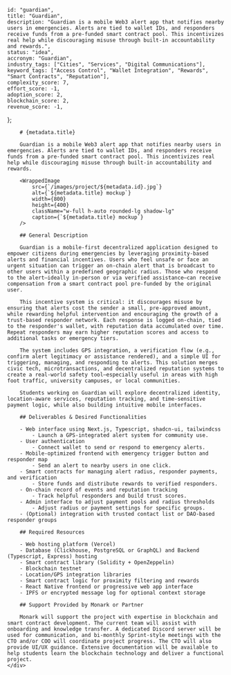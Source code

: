 
    
    id: "guardian",
    title: "Guardian",
    description: "Guardian is a mobile Web3 alert app that notifies nearby users in emergencies. Alerts are tied to wallet IDs, and responders receive funds from a pre-funded smart contract pool. This incentivizes real help while discouraging misuse through built-in accountability and rewards.",
    status: "idea",
    accronym: "Guardian",
    industry_tags: ["Cities", "Services", "Digital Communications"],
    keyword_tags: ["Access Control", "Wallet Integration", "Rewards", "Smart Contracts", "Reputation"],
    complexity_score: 7,
    effort_score: -1,
    adoption_score: 2,
    blockchain_score: 2,
    revenue_score: -1,
};

<div className="flex">
    <div className="hidden sticky top-0">
        <ProjectMetadata metadata={metadata} />
    </div>
    <div className="w-full">

        # {metadata.title}

        Guardian is a mobile Web3 alert app that notifies nearby users in emergencies. Alerts are tied to wallet IDs, and responders receive funds from a pre-funded smart contract pool. This incentivizes real help while discouraging misuse through built-in accountability and rewards.

        <WrappedImage
            src={`/images/project/${metadata.id}.jpg`}
            alt={`${metadata.title} mockup`}
            width={800}
            height={400}
            className="w-full h-auto rounded-lg shadow-lg"
            caption={`${metadata.title} mockup`}
        />

        ## General Description

        Guardian is a mobile-first decentralized application designed to empower citizens during emergencies by leveraging proximity-based alerts and financial incentives. Users who feel unsafe or face an urgent situation can trigger an on-chain alert that is broadcast to other users within a predefined geographic radius. Those who respond to the alert—ideally in-person or via verified assistance—can receive compensation from a smart contract pool pre-funded by the original user.
        
        This incentive system is critical: it discourages misuse by ensuring that alerts cost the sender a small, pre-approved amount, while rewarding helpful intervention and encouraging the growth of a trust-based responder network. Each response is logged on-chain, tied to the responder's wallet, with reputation data accumulated over time. Repeat responders may earn higher reputation scores and access to additional tasks or emergency tiers.
        
        The system includes GPS integration, a verification flow (e.g., confirm alert legitimacy or assistance rendered), and a simple UI for triggering, managing, and responding to alerts. This solution merges civic tech, microtransactions, and decentralized reputation systems to create a real-world safety tool—especially useful in areas with high foot traffic, university campuses, or local communities.
        
        Students working on Guardian will explore decentralized identity, location-aware services, reputation tracking, and time-sensitive payment logic, while also building intuitive mobile interfaces.

        ## Deliverables & Desired Functionalities

        - Web interface using Next.js, Typescript, shadcn-ui, tailwindcss
            - Launch a GPS-integrated alert system for community use.
        - User authentication 
            - Connect wallet to send or respond to emergency alerts.
        - Mobile-optimized frontend with emergency trigger button and responder map
            - Send an alert to nearby users in one click.
        - Smart contracts for managing alert radius, responder payments, and verification
            - Store funds and distribute rewards to verified responders.
        - On-chain record of events and reputation tracking
            - Track helpful responders and build trust scores.
        - Admin interface to adjust payment pools and radius thresholds
            - Adjust radius or payment settings for specific groups.
        - (Optional) integration with trusted contact list or DAO-based responder groups

        ## Required Resources

        - Web hosting platform (Vercel)
        - Database (Clickhouse, PostgreSQL or GraphQL) and Backend (Typescript, Express) hosting
        - Smart contract library (Solidity + OpenZeppelin)
        - Blockchain testnet
        - Location/GPS integration libraries
        - Smart contract logic for proximity filtering and rewards
        - React Native frontend or progressive web app interface
        - IPFS or encrypted message log for optional context storage

        ## Support Provided by Monark or Partner

        Monark will support the project with expertise in blockchain and smart contract development. The current team will assist with onboarding and knowledge transfer. A dedicated Discord server will be used for communication, and bi-monthly Sprint-style meetings with the CTO and/or COO will coordinate project progress. The CTO will also provide UI/UX guidance. Extensive documentation will be available to help students learn the blockchain technology and deliver a functional project.
    </div>
</div>